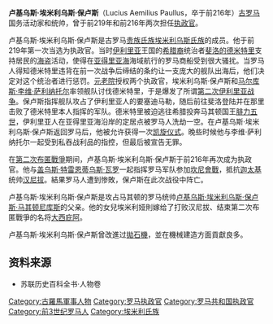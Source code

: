 {{Otheruses|卢基乌斯·埃米利乌斯·保卢斯·马其顿尼库斯|subject=坎尼会战中的罗马指挥官卢基乌斯·埃米利乌斯·保卢斯|other=征服马其顿的同名罗马统帅}}
'''卢基乌斯·埃米利乌斯·保卢斯'''（Lucius Aemilius Paullus，卒于前216年）[[罗马共和国|古罗马]]国务活动家和统帅，曾于前219年和前216年两次担任[[罗马执政官|执政官]]。

卢基乌斯·埃米利乌斯·保卢斯是古罗马[[贵族_(罗马)|贵族]][[罗马氏族|氏族]][[埃米利乌斯氏族|埃米利乌斯氏族]]的成员。他于前219年第一次当选为执政官。当时[[伊利里亚|伊利里亚]]王国的[[希腊|希腊裔]]统治者[[斐洛的德米特里|斐洛的德米特里]]支持居民的[[海盗|海盗]]活动，使得在[[亚得里亚海|亚得里亚海]]海域航行的罗马商船受到很大骚扰。当罗马人得知德米特里违背在前一次战争后缔结的条约让一支庞大的舰队出海后，他们决定对这个统治者进行惩罚。[[罗马元老院|元老院]]授权两个执政官，埃米利乌斯·保卢斯和[[马尔库斯·李维·萨利纳托尔|马尔库斯·李维·萨利纳托尔]]率领舰队讨伐德米特里，于是爆发了所谓[[第二次伊利里亚战争|第二次伊利里亚战争]]。保卢斯指挥舰队攻占了伊利里亚人的要塞迪马勒，随后前往斐洛登陆并在那里击败了德米特里本人指挥的军队。德米特里被迫逃往希腊投奔马其顿国王[[腓力五世_(马其顿)|腓力五世]]，伊利里亚人在亚得里亚海沿岸的定居点被罗马人洗劫一空。在卢基乌斯·埃米利乌斯·保卢斯返回罗马后，他被允许获得一次[[凯旋仪式|凯旋仪式]]。晚些时候他与李维·萨利纳托尔一起受到私吞战利品的指控，但最后被宣告无罪。

在[[第二次布匿戰爭|第二次布匿戰爭]]期间，卢基乌斯·埃米利乌斯·保卢斯于前216年再次成为执政官。他与[[盖乌斯·特雷恩蒂乌斯·瓦罗|盖乌斯·特雷恩蒂乌斯·瓦罗]]一起指挥罗马军队参加[[坎尼會戰|坎尼會戰]]，抵抗[[迦太基|迦太基]]统帅[[汉尼拔|汉尼拔]]。結果罗马人遭到惨敗，保卢斯在此次战役中阵亡。

卢基乌斯·埃米利乌斯·保卢斯是攻占马其顿的罗马统帅[[卢基乌斯·埃米利乌斯·保卢斯·马其顿尼库斯|卢基乌斯·埃米利乌斯·保卢斯·马其顿尼库斯]]的父亲。他的女兒埃米利娅則嫁给了打败汉尼拔、结束第二次布匿戰爭的名将[[大西庇阿|大西庇阿]]。

卢基乌斯·埃米利乌斯·保卢斯曾改進过[[拋石機|拋石機]]，並在機械建造方面貢獻良多。
==资料来源==
*苏联历史百科全书·人物卷
{{start box}}
{{s-before|卢基乌斯·维图里乌斯·斐洛<br>&<br>盖乌斯·卢塔蒂乌斯·卡图卢斯}}
{{s-title|[[罗马执政官列表_(共和国时期)|罗马执政官]]|前219年<br>与[[马尔库斯·李维·萨利纳托尔|马尔库斯·李维·萨利纳托尔]]共职}}
{{s-after|[[普布利乌斯·科尔内利乌斯·西庇阿_(前218年执政官)|普布利乌斯·科尔内利乌斯·西庇阿]]<br>&<br>[[提贝里乌斯·塞姆普罗尼乌斯·隆古斯|提贝里乌斯·塞姆普罗尼乌斯·隆古斯]]}}
{{s-before|[[马尔库斯·阿蒂利乌斯·雷古鲁斯_(前227年执政官)|马尔库斯·阿蒂利乌斯·雷古鲁斯]]<br>&<br>[[盖乌斯·塞尔维利乌斯·格米努斯|盖乌斯·塞尔维利乌斯·格米努斯]]}}
{{s-title|[[罗马执政官列表_(共和国时期)|罗马执政官]]|前216年<br>与[[盖乌斯·特雷恩蒂乌斯·瓦罗|盖乌斯·特雷恩蒂乌斯·瓦罗]]共职}}
{{s-after|提贝里乌斯·塞姆普罗尼乌斯·格拉古<br>&<br>卢基乌斯·波斯图米乌斯·阿尔比努斯}}
{{end box}}

[[Category:古羅馬軍事人物|Category:古羅馬軍事人物]]
[[Category:罗马执政官|Category:罗马执政官]]
[[Category:罗马共和国执政官|Category:罗马共和国执政官]]
[[Category:前3世纪罗马人|Category:前3世纪罗马人]]
[[Category:埃米利氏族|Category:埃米利氏族]]